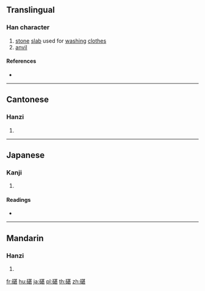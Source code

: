 {{character info/new}}
{{also|砧}}
==Translingual==

===Han character===
{{Han char|rn=112|rad=石|as=09|sn=14|four=14611|canj=MRTMV|ids=⿰石甚}}

# [[stone]] [[slab]] used for [[wash]]ing [[clothes]]
# [[anvil]]

====References====
* {{Han ref|kx=0833.140|dkj=24339|dj=1250.040|hdz=42441.070|uh=78AA|ud=30890|bh=E2EC|bd=58092}}

----

==Cantonese==

===Hanzi===
{{yue-hanzi|jyut=|y=cha4}}

# {{defn|lang=yue|sort=石09}}

----

==Japanese==

===Kanji===
{{ja-kanji|grade=|rs=石09}}

# {{defn|lang=ja|sort=石09}}

====Readings====
* {{ja-readings|on=[[ちん]] (chin)|kun=[[きぬた]] (kinuta)|nanori=}}

----

==Mandarin==

===Hanzi===
{{cmn-hanzi|pin=[[xián]] ([[xian2]]), [[zhēn]] ([[zhen1]])|wg=hsien<sup>2</sup>, chen<sup>1</sup>}}

# {{defn|lang=cmn|sort=石09}}

[[fr:碪]]
[[hu:碪]]
[[ja:碪]]
[[pl:碪]]
[[th:碪]]
[[zh:碪]]